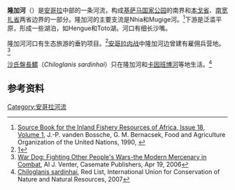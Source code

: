 {{Location map | Angola
| width = 200
| float = right
| alt = Longa River in central Angola.
| label = 隆加河河口
| position = right
| mark = Green pog.svg <!--green dot-->
| lat_deg = -11 | lat_min = 51 <!-- default: lat_dir = N -->
| lon_deg =  13 | lon_min = 21 <!-- default: lon_dir = E -->
}}

'''隆加河'''（{{lang-pt|'''Rio Longa'''}}）是[[安哥拉|安哥拉]]中部的一条河流，构成[[基萨马国家公园|基萨马国家公园]]的南界和[[本戈省|本戈省]]、[[南宽扎省|南宽扎省]]两省边界的一部分。隆加河的主要支流是Nhia和Mugige河。<ref>[https://books.google.com/books?id=WLZRxM9vfXoC&pg=PA12 Source Book for the Inland Fishery Resources of Africa, Issue 18, Volume 1], J.-P. vanden Bossche, G. M. Bernacsek, Food and Agriculture Organization of the United Nations, 1990, {{ISBN|9251029830}}</ref>下游是泛滥平原，形成一些湖泊，如Hengue和Toto湖。河口有细长沙嘴。

隆加河河口有生态旅游的垂钓项目。<ref>[http://tracks4africa.co.za/listings/item/w268294/]</ref>[[安哥拉内战|安哥拉内战]]中隆加河边曾建有雇佣兵营地。<ref>[https://books.google.com/books?id=o4w2xNemc_EC&pg=PA410 War Dog: Fighting Other People's Wars-the Modern Mercenary in Combat], Al J. Venter, Casemate Publishers, Apr 19, 2006</ref>

[[沙氏盤長鱨|沙氏盤長鱨]]（''Chiloglanis sardinhai''）只在隆加河和[[卡因班博河|卡因班博河]]等地生活。<ref>[http://www.iucnredlist.org/details/63370/0 Chiloglanis sardinhai], Red List, International Union for Conservation of Nature and Natural Resources, 2007</ref>

==参考资料==
{{reflist}}

[[Category:安哥拉河流|Category:安哥拉河流]]

{{Angola-geo-stub}}